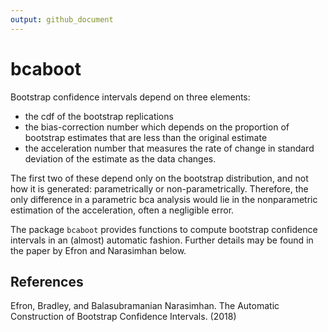 ```yaml
---
output: github_document
---
```


<!-- README.md is generated from the source: README.Rmd -->

# bcaboot

<!-- [![Travis-CI Build Status](https://travis-ci.org/bnaras/bcaboot.svg?branch=master)](https://travis-ci.org/bnaras/bcaboot) -->
<!-- [![CRAN_Status_Badge](http://www.r-pkg.org/badges/version/bcaboot)](https://cran.r-project.org/package=bcaboot) -->
<!-- [![Coverage -->
<!-- Status](https://img.shields.io/codecov/c/github/bnaras/bcaboot/master.svg)](https://codecov.io/github/bnaras/bcaboot?branch=master) -->
<!-- [![](https://cranlogs.r-pkg.org/badges/bcaboot)](https://cloud.r-project.org/package=bcaboot) -->

Bootstrap confidence intervals depend on three elements:

- the cdf of the bootstrap replications
- the bias-correction number which depends on the proportion of
  bootstrap estimates that are less than the original estimate
- the acceleration number that measures the rate of
  change in standard deviation of the estimate as the data changes.

The first two of these depend only on the bootstrap distribution, and
not how it is generated: parametrically or
non-parametrically. Therefore, the only difference in a parametric bca
analysis would lie in the nonparametric estimation of the
acceleration, often a negligible error. 

The package `bcaboot` provides functions to compute bootstrap
confidence intervals in an (almost) automatic fashion. Further details
may be found in the paper by Efron and Narasimhan below.

## References

Efron, Bradley, and Balasubramanian Narasimhan. The Automatic
Construction of Bootstrap Confidence Intervals. (2018)
